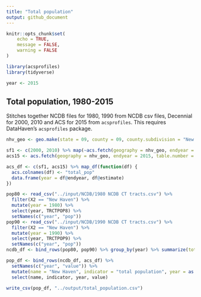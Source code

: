 ```yaml
---
title: "Total population"
output: github_document
---
```


```r
knitr::opts_chunk$set(
	echo = TRUE,
	message = FALSE,
	warning = FALSE
)
```

```r
library(acsprofiles)
library(tidyverse)

year <- 2015
```

## Total population, 1980-2015

Stitches together NCDB files for 1980, 1990 from NCDB csv files, Decennial for 2000, 2010 and ACS for 2015 from `acsprofiles`. This requires DataHaven's `acsprofiles` package.

```r
nhv_geo <- geo.make(state = 09, county = 09, county.subdivision = "New Haven")

sf1 <- c(2000, 2010) %>% map(~acs.fetch(geography = nhv_geo, endyear = ., dataset = "sf1", table.number = "P1", col.names = "pretty"))
acs15 <- acs.fetch(geography = nhv_geo, endyear = 2015, table.number = "B01003", col.names = "pretty")

acs_df <- c(sf1, acs15) %>% map_df(function(df) {
  acs.colnames(df) <- "total_pop"
  data.frame(year = df@endyear, df@estimate)
})
```

```r
pop80 <- read_csv("../input/NCDB/1980 NCDB CT tracts.csv") %>% 
  filter(X2 == "New Haven") %>%
  mutate(year = 1980) %>%
  select(year, TRCTPOP8) %>%
  setNames(c("year", "pop"))
pop90 <- read_csv("../input/NCDB/1990 NCDB CT tracts.csv") %>%
  filter(X2 == "New Haven") %>%
  mutate(year = 1990) %>%
  select(year, TRCTPOP9) %>%
  setNames(c("year", "pop"))
ncdb_df <- bind_rows(pop80, pop90) %>% group_by(year) %>% summarize(total_pop = sum(pop))
```

```r
pop_df <- bind_rows(ncdb_df, acs_df) %>%
  setNames(c("year", "value")) %>%
  mutate(name = "New Haven", indicator = "total population", year = as.character(year)) %>%
  select(name, indicator, year, value)

write_csv(pop_df, "../output/total_population.csv")
```









